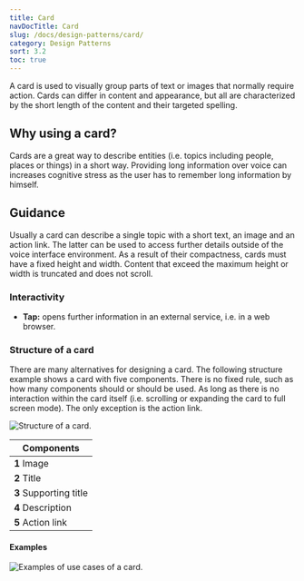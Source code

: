 ```yaml
---
title: Card
navDocTitle: Card
slug: /docs/design-patterns/card/
category: Design Patterns
sort: 3.2
toc: true
---
```


A card is used to visually group parts of text or images that normally require action. Cards can differ in content and appearance, but all are characterized by the short length of the content and their targeted spelling.

## Why using a card?

Cards are a great way to describe entities (i.e. topics including people, places or things) in a short way. Providing long information over voice can increases cognitive stress as the user has to remember long information by himself.

## Guidance

Usually a card can describe a single topic with a short text, an image and an action link. The latter can be used to access further details outside of the voice interface environment. As a result of their compactness, cards must have a fixed height and width. Content that exceed the maximum height or width is truncated and does not scroll.

### Interactivity

- **Tap:** opens further information in an external service, i.e. in a web browser.

### Structure of a card

There are many alternatives for designing a card. The following structure example shows a card with five components. There is no fixed rule, such as how many components should or should be used. As long as there is no interaction within the card itself (i.e. scrolling or expanding the card to full screen mode). The only exception is the action link.

![Structure of a card.](/images/designPatterns/cardStructure.png)

| Components             |
| ---------------------- |
| **1** Image            |
| **2** Title            |
| **3** Supporting title |
| **4** Description      |
| **5** Action link      |

#### Examples

![Examples of use cases of a card.](/images/designPatterns/cardExamples.png)
